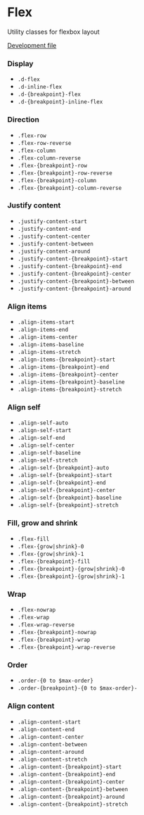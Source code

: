 
<Meta title="Foundation|Utilities/Flex" />

# Flex

Utility classes for flexbox layout

[Development file](https://github.com/rootstrap/rootstrap-ui/tree/develop/src/styles/utilities/_flex.scss)

### Display

- `.d-flex`
- `.d-inline-flex`
- `.d-{breakpoint}-flex`
- `.d-{breakpoint}-inline-flex`

### Direction

- `.flex-row`
- `.flex-row-reverse`
- `.flex-column`
- `.flex-column-reverse`
- `.flex-{breakpoint}-row`
- `.flex-{breakpoint}-row-reverse`
- `.flex-{breakpoint}-column`
- `.flex-{breakpoint}-column-reverse`

### Justify content

- `.justify-content-start`
- `.justify-content-end`
- `.justify-content-center`
- `.justify-content-between`
- `.justify-content-around`
- `.justify-content-{breakpoint}-start`
- `.justify-content-{breakpoint}-end`
- `.justify-content-{breakpoint}-center`
- `.justify-content-{breakpoint}-between`
- `.justify-content-{breakpoint}-around`

### Align items

- `.align-items-start`
- `.align-items-end`
- `.align-items-center`
- `.align-items-baseline`
- `.align-items-stretch`
- `.align-items-{breakpoint}-start`
- `.align-items-{breakpoint}-end`
- `.align-items-{breakpoint}-center`
- `.align-items-{breakpoint}-baseline`
- `.align-items-{breakpoint}-stretch`

### Align self

- `.align-self-auto`
- `.align-self-start`
- `.align-self-end`
- `.align-self-center`
- `.align-self-baseline`
- `.align-self-stretch`
- `.align-self-{breakpoint}-auto`
- `.align-self-{breakpoint}-start`
- `.align-self-{breakpoint}-end`
- `.align-self-{breakpoint}-center`
- `.align-self-{breakpoint}-baseline`
- `.align-self-{breakpoint}-stretch`

### Fill, grow and shrink

- `.flex-fill`
- `.flex-{grow|shrink}-0`
- `.flex-{grow|shrink}-1`
- `.flex-{breakpoint}-fill`
- `.flex-{breakpoint}-{grow|shrink}-0`
- `.flex-{breakpoint}-{grow|shrink}-1`

### Wrap

- `.flex-nowrap`
- `.flex-wrap`
- `.flex-wrap-reverse`
- `.flex-{breakpoint}-nowrap`
- `.flex-{breakpoint}-wrap`
- `.flex-{breakpoint}-wrap-reverse`

### Order

- `.order-{0 to $max-order}`
- `.order-{breakpoint}-{0 to $max-order}-`

### Align content

- `.align-content-start`
- `.align-content-end`
- `.align-content-center`
- `.align-content-between`
- `.align-content-around`
- `.align-content-stretch`
- `.align-content-{breakpoint}-start`
- `.align-content-{breakpoint}-end`
- `.align-content-{breakpoint}-center`
- `.align-content-{breakpoint}-between`
- `.align-content-{breakpoint}-around`
- `.align-content-{breakpoint}-stretch`
